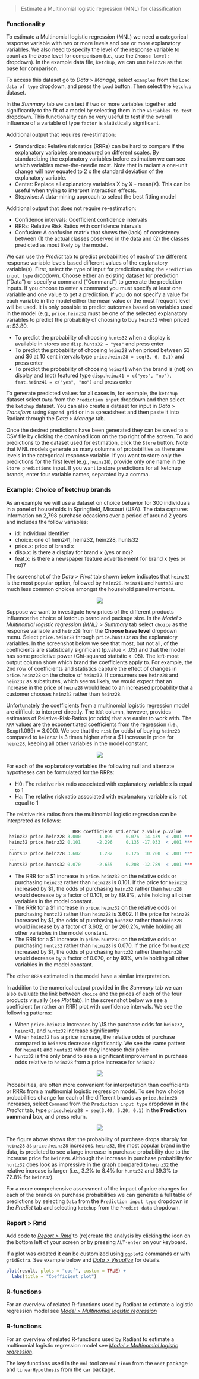 > Estimate a Multinomial logistic regression (MNL) for classification

### Functionality

To estimate a Multinomial logistic regression (MNL) we need a categorical response variable with two or more levels and one or more explanatory variables. We also need to specify the level of the response variable to count as the _base_ level for comparison (i.e., use the `Choose level:` dropdown). In the example data file, `ketchup`, we can use `heinz28` as the base for comparison.

To access this dataset go to _Data > Manage_, select `examples` from the `Load data of type` dropdown, and press the `Load` button. Then select the `ketchup` dataset.

In the _Summary_ tab we can test if two or more variables together add significantly to the fit of a model by selecting them in the `Variables to test` dropdown. This functionality can be very useful to test if the overall influence of a variable of type `factor` is statistically significant.

Additional output that requires re-estimation:

* Standardize: Relative risk ratios (RRRs) can be hard to compare if the explanatory variables are measured on different scales. By standardizing the explanatory variables before estimation we can see which variables move-the-needle most. Note that in radiant a one-unit change will now equated to 2 x the standard deviation of the explanatory variable.
* Center: Replace all explanatory variables X by X - mean(X). This can be useful when trying to interpret interaction effects.
* Stepwise: A data-mining approach to select the best fitting model

Additional output that does not require re-estimation:

* Confidence intervals: Coefficient confidence intervals
* RRRs: Relative Risk Ratios with confidence intervals
* Confusion: A confusion matrix that shows the (lack) of consistency between (1) the actual classes observed in the data and (2) the classes predicted as most likely by the model.

We can use the _Predict_ tab to predict probabilities of each of the different response variable levels based different values of the explanatory variable(s). First, select the type of input for prediction using the `Prediction input type` dropdown. Choose either an existing dataset for prediction ("Data") or specify a command ("Command") to generate the prediction inputs. If you choose to enter a command you must specify at least one variable and one value to get a prediction. If you do not specify a value for each variable in the model either the mean value or the most frequent level will be used. It is only possible to predict outcomes based on variables used in the model (e.g., `price.heinz32` must be one of the selected explanatory variables to predict the probability of choosing to buy `heinz32` when priced at \$3.80.

* To predict the probability of choosing `hunts32` when a display is available in stores use `disp.hunts32 = "yes"` and press enter
* To predict the probability of choosing `heinz28` when priced between $3 and \$6 at 10 cent intervals type `price.heinz28 = seq(3, 6, 0.1)` and press enter
* To predict the probability of choosing `heinz41` when the brand is (not) on display and (not) featured type `disp.heinz41 = c("yes", "no"), feat.heinz41 = c("yes", "no")` and press enter

To generate predicted values for all cases in, for example, the `ketchup` dataset select `Data` from the `Prediction input` dropdown and then select the `ketchup` dataset. You can also create a dataset for input in _Data > Transform_ using `Expand grid` or in a spreadsheet and then paste it into Radiant through the _Data > Manage_ tab.

Once the desired predictions have been generated they can be saved to a CSV file by clicking the download icon on the top right of the screen. To add predictions to the dataset used for estimation, click the `Store` button. Note that MNL models generate as many columns of probabilities as there are levels in the categorical response variable. If you want to store only the predictions for the first level (e.g., `heinz28`), provide only one name in the `Store predictions` input. If you want to store predictions for all ketchup brands, enter four variable names, separated by a comma.

### Example: Choice of ketchup brands

As an example we will use a dataset on choice behavior for 300 individuals in a panel of households in Springfield, Missouri (USA). The data captures information on 2,798 purchase occasions over a period of around 2 years and includes the follow variables:

* id: individual identifier
* choice: one of heinz41, heinz32, heinz28, hunts32
* price.x: price of brand x
* disp.x: is there a display for brand x (yes or no)?
* feat.x: is there a newspaper feature advertisement for brand x (yes or no)?

The screenshot of the _Data > Pivot_ tab shown below indicates that `heinz32` is the most popular option, followed by `heinz28`. `heinz41` and `hunts32` are much less common choices amongst the household panel members.

<p align="center"><img src="figures_model/mnl_choice_shares.png"></p>

Suppose we want to investigate how prices of the different products influence the choice of ketchup brand and package size. In the _Model > Multinomial logistic regression (MNL) > Summary_ tab select `choice` as the response variable and `heinz28` from the **Choose base level** dropdown menu. Select `price.heinz28` through `price.hunts32` as the explanatory variables. In the screenshot below we see that most, but not all, of the coefficients are statistically significant (p.value < .05) and that the model has some predictive power (Chi-squared statistic < .05). The left-most output column show which brand the coefficients apply to. For example, the 2nd row of coefficients and statistics capture the effect of changes in `price.heinz28` on the choice of `heinz32`. If consumers see `heinz28` and `heinz32` as substitutes, which seems likely, we would expect that an increase in the price of `heinz28` would lead to an increased probability that a customer chooses `heinz32` rather than `heinz28`.

Unfortunately the coefficients from a multinomial logistic regression model are difficult to interpret directly. The `RRR` column, however, provides estimates of Relative-Risk-Ratios (or odds) that are easier to work with. The `RRR` values are the exponentiated coefficients from the regression (i.e., $exp(1.099) = 3.000). We see that the `risk` (or odds) of buying `heinz28` compared to `heinz32` is 3 times higher after a \$1 increase in price for `heinz28`, keeping all other variables in the model constant. 

<p align="center"><img src="figures_model/mnl_summary.png"></p>

For each of the explanatory variables the following null and alternate hypotheses can be formulated for the RRRs:

* H0: The relative risk ratio associated with explanatory variable x is equal to 1
* Ha: The relative risk ratio associated with explanatory variable x is not equal to 1

The relative risk ratios from the multinomial logistic regression can be interpreted as follows:

```r
                         RRR coefficient std.error z.value p.value    
 heinz32 price.heinz28 3.000       1.099     0.076  14.439  < .001 ***
 heinz32 price.heinz32 0.101      -2.296     0.135 -17.033  < .001 ***
 ...
 hunts32 price.heinz28 3.602       1.282     0.126  10.200  < .001 ***
 ...
 hunts32 price.hunts32 0.070      -2.655     0.208 -12.789  < .001 ***
```

- The RRR for a \$1 increase in `price.heinz32` on the relative odds or purchasing `heinz32` rather than `heinz28` is 0.101. If the price for `heinz32` increased by \$1, the odds of purchasing `heinz32` rather than `heinz28` would decrease by a factor of 0.101, or by 89.9\%, while holding all other variables in the model constant.
- The RRR for a \$1 increase in `price.heinz32` on the relative odds or purchasing `huntz32` rather than `heinz28` is 3.602. If the price for `heinz28` increased by \$1, the odds of purchasing `huntz32` rather than `heinz28` would increase by a factor of 3.602, or by 260.2\%, while holding all other variables in the model constant.
- The RRR for a \$1 increase in `price.huntz32` on the relative odds or purchasing `huntz32` rather than `heinz28` is 0.070. If the price for `huntz32` increased by \$1, the odds of purchasing `huntz32` rather than `heinz28` would decrease by a factor of 0.070, or by 93\%, while holding all other variables in the model constant.

The other `RRRs` estimated in the model have a similar interpretation. 

In addition to the numerical output provided in the _Summary_ tab we can also evaluate the link between `choice` and the prices of each of the four products visually (see _Plot_ tab). In the screenshot below we see a coefficient (or rather an RRR) plot with confidence intervals. We see the following patterns:

- When `price.heinz28` increases by \1$ the purchase odds for `heinz32`, `heinz41`, and `huntz32` increase significantly
- When `heinz32` has a price increase, the relative odds of purchase compared to `heinz28` decrease significantly. We see the same pattern for `heinz41` and `hunts32` when they increase their price   
- `huntz32` is the only brand to see a significant improvement in purchase odds relative to `heinz28` from a price increase for `heinz32`

<p align="center"><img src="figures_model/mnl_plot.png"></p>

Probabilities, are often more convenient for interpretation than coefficients or RRRs from a multinomial logistic regression model. To see how choice probabilities change for each of the different brands as `price.heinz28` increases, select `Command` from the `Prediction input type` dropdown in the _Predict_ tab, type `price.heinz28 = seq(3.40, 5.20, 0.1)` in the **Prediction command** box, and press return.

<p align="center"><img src="figures_model/mnl_predict.png"></p>

The figure above shows that the probability of purchase drops sharply for `heinz28` as `price.heinz28` increases. `heinz32`, the most popular brand in the data, is predicted to see a large increase in purchase probability due to the increase price for `heinz28`. Although the increase in purchase probability for `huntz32` does look as impressive in the graph compared to `heinz32` the relative increase is larger (i.e., 3.2% to 8.4% for `huntz32` and 39.3% to 72.8% for `heinz32`).

For a more comprehensive assessment of the impact of price changes for each of the brands on purchase probabilities we can generate a full table of predictions by selecting `Data` from the `Prediction input type` dropdown in the _Predict_ tab and selecting `ketchup` from the `Predict data` dropdown. 

### Report > Rmd

Add code to <a href="https://radiant-rstats.github.io/docs/data/report_rmd.html" target="_blank">_Report > Rmd_</a> to (re)create the analysis by clicking the <i title="report results" class="fa fa-edit"></i> icon on the bottom left of your screen or by pressing `ALT-enter` on your keyboard. 

If a plot was created it can be customized using `ggplot2` commands or with `gridExtra`. See example below and <a href="https://radiant-rstats.github.io/docs/data/visualize.html" target="_blank">_Data > Visualize_</a> for details.

```r
plot(result, plots = "coef", custom = TRUE) +
  labs(title = "Coefficient plot")
```

### R-functions

For an overview of related R-functions used by Radiant to estimate a logistic regression model see <a href = "https://radiant-rstats.github.io/radiant.model/reference/index.html#section-model-logistic-regression" target="_blank">_Model > Multinomial logistic regression_</a>

### R-functions

For an overview of related R-functions used by Radiant to estimate a multinomial logistic regression model see <a href = "https://radiant-rstats.github.io/radiant.model/reference/index.html#section-model-multinomial-logistic-regression" target="_blank">_Model > Multinomial logistic regression_</a>.

The key functions used in the `mnl` tool are `multinom` from the `nnet` package and `linearHypothesis` from the `car` package. 

<!-- <a href="https://stats.idre.ucla.edu/r/dae/multinomial-logistic-regression" target="_blank">https://stats.idre.ucla.edu/r/dae/multinomial-logistic-regression</a> -->